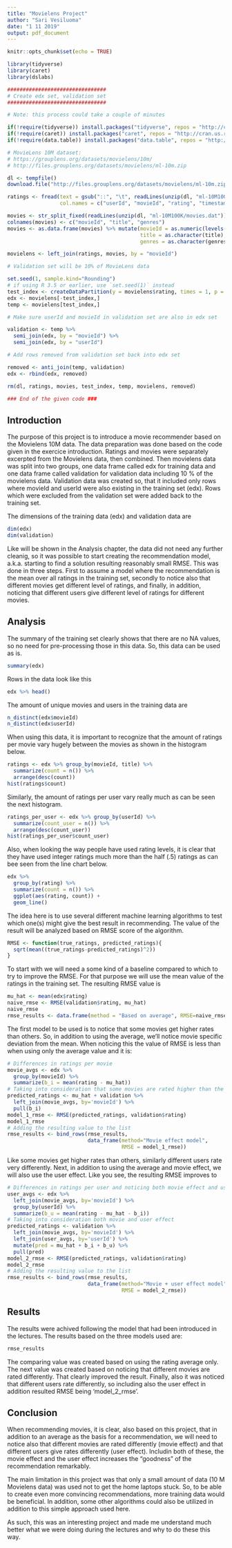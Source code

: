 ```yaml
---
title: "Movielens Project"
author: "Sari Vesiluoma"
date: "1 11 2019"
output: pdf_document
---
```


```r
knitr::opts_chunk$set(echo = TRUE)
```

```r
library(tidyverse)
library(caret)
library(dslabs)

################################
# Create edx set, validation set
################################

# Note: this process could take a couple of minutes

if(!require(tidyverse)) install.packages("tidyverse", repos = "http://cran.us.r-project.org")
if(!require(caret)) install.packages("caret", repos = "http://cran.us.r-project.org")
if(!require(data.table)) install.packages("data.table", repos = "http://cran.us.r-project.org")

# MovieLens 10M dataset:
# https://grouplens.org/datasets/movielens/10m/
# http://files.grouplens.org/datasets/movielens/ml-10m.zip

dl <- tempfile()
download.file("http://files.grouplens.org/datasets/movielens/ml-10m.zip", dl)

ratings <- fread(text = gsub("::", "\t", readLines(unzip(dl, "ml-10M100K/ratings.dat"))),
                 col.names = c("userId", "movieId", "rating", "timestamp"))

movies <- str_split_fixed(readLines(unzip(dl, "ml-10M100K/movies.dat")), "\\::", 3)
colnames(movies) <- c("movieId", "title", "genres")
movies <- as.data.frame(movies) %>% mutate(movieId = as.numeric(levels(movieId))[movieId],
                                           title = as.character(title),
                                           genres = as.character(genres))

movielens <- left_join(ratings, movies, by = "movieId")

# Validation set will be 10% of MovieLens data

set.seed(1, sample.kind="Rounding")
# if using R 3.5 or earlier, use `set.seed(1)` instead
test_index <- createDataPartition(y = movielens$rating, times = 1, p = 0.1, list = FALSE)
edx <- movielens[-test_index,]
temp <- movielens[test_index,]

# Make sure userId and movieId in validation set are also in edx set

validation <- temp %>% 
  semi_join(edx, by = "movieId") %>%
  semi_join(edx, by = "userId")

# Add rows removed from validation set back into edx set

removed <- anti_join(temp, validation)
edx <- rbind(edx, removed)

rm(dl, ratings, movies, test_index, temp, movielens, removed)

### End of the given code ###
```

## Introduction

The purpose of this project is to introduce a movie recommender based on the Movielens 10M data. The data preparation was done based on the code given in the exercice introduction. Ratings and movies were separately excerpted from the Movielens data, then combined. Then movielens data was split into two groups, one data frame called edx for training data and one data frame called validation for validation data including 10 % of the movielens data. Validation data was created so, that it included only rows where movieId and userId were also existing in the training set (edx). Rows which were excluded from the validation set were added back to the training set. 

The dimensions of the training data (edx) and validation data are

```r
dim(edx)
dim(validation)
```

Like will be shown in the Analysis chapter, the data did not need any further cleanig, so it was possible to start creating the recommendation model, a.k.a. starting to find a solution resulting reasonably small RMSE. This was done in three steps. First to assume a model where the recommendation is the mean over all ratings in the training set, secondly to notice also that different movies get different level of ratings, and finally, in addition, noticing that different users give different level of ratings for different movies. 


## Analysis

The summary of the training set clearly shows that there are no NA values, so no need for pre-processing those in this data. So, this data can be used as is. 

```r
summary(edx)
```

Rows in the data look like this

```r
edx %>% head()
```

The amount of unique movies and users in the training data are

```r
n_distinct(edx$movieId)
n_distinct(edx$userId)
```

When using this data, it is important to recognize that the amount of ratings per movie vary hugely between the movies as shown in the histogram below.

```r
ratings <- edx %>% group_by(movieId, title) %>%
  summarize(count = n()) %>%
  arrange(desc(count))
hist(ratings$count)
```

Similarly, the amount of ratings per user vary really much as can be seen the next histogram.

```r
ratings_per_user <- edx %>% group_by(userId) %>%
  summarize(count_user = n()) %>%
  arrange(desc(count_user))
hist(ratings_per_user$count_user)
```

Also, when looking the way people have used rating levels, it is clear that they have used integer ratings much more than the half (.5) ratings as can bee seen from the line chart below. 

```r
edx %>%
  group_by(rating) %>%
  summarize(count = n()) %>%
  ggplot(aes(rating, count)) +
  geom_line()
```

The idea here is to use several different machine learning algorithms to test which one(s) might give the best result in recommending. The value of the result will be analyzed based on RMSE score of the algorithm. 

```r
RMSE <- function(true_ratings, predicted_ratings){
  sqrt(mean((true_ratings-predicted_ratings)^2))
}
```

To start with we will need a some kind of a baseline compared to which to try to improve the RMSE. For that purpose we will use the mean value of the ratings in the training set. The resulting RMSE value is

```r
mu_hat <- mean(edx$rating)
naive_rmse <- RMSE(validation$rating, mu_hat)
naive_rmse
rmse_results <- data.frame(method = "Based on average", RMSE=naive_rmse)
```

The first model to be used is to notice that some movies get higher rates than others. So, in addition to using the average, we'll notice movie specific deviation from the mean. When noticing this the value of RMSE is less than when using only the average value and it is:

```r
# Differences in ratings per movie
movie_avgs <- edx %>%
  group_by(movieId) %>%
  summarize(b_i = mean(rating - mu_hat))
# Taking into consideration that some movies are rated higher than the others
predicted_ratings <- mu_hat + validation %>%
  left_join(movie_avgs, by='movieId') %>%
  pull(b_i)
model_1_rmse <- RMSE(predicted_ratings, validation$rating)
model_1_rmse
# Adding the resulting value to the list
rmse_results <- bind_rows(rmse_results, 
                          data_frame(method="Movie effect model", 
                                     RMSE = model_1_rmse))
```

Like some movies get higher rates than others, similarly different users rate very differently. Next, in addition to using the average and movie effect, we will also use the user effect. Like you see, the resulting RMSE improves to

```r

# Differences in ratings per user and noticing both movie effect and user effect
user_avgs <- edx %>%
  left_join(movie_avgs, by='movieId') %>%
  group_by(userId) %>%
  summarize(b_u = mean(rating - mu_hat - b_i))
# Taking into consideration both movie and user effect
predicted_ratings <- validation %>%
  left_join(movie_avgs, by='movieId') %>%
  left_join(user_avgs, by='userId') %>%
  mutate(pred = mu_hat + b_i + b_u) %>%
  pull(pred)
model_2_rmse <- RMSE(predicted_ratings, validation$rating)
model_2_rmse
# Adding the resulting value to the list
rmse_results <- bind_rows(rmse_results, 
                          data_frame(method="Movie + user effect model", 
                                     RMSE = model_2_rmse))
```

## Results

The results were achived following the model that had been introduced in the lectures. The results based on the three models used are:

```r
rmse_results
```

The comparing value was created based on using the rating average only. The next value was created based on noticing that different movies are rated differently. That clearly improved the result. Finally, also it was noticed that different users rate differently, so including also the user effect in addition resulted RMSE being 'model_2_rmse'.


## Conclusion

When recommending movies, it is clear, also based on this project, that in addition to an average as the basis for a recommendation, we will need to notice also that different movies are rated differently (movie effect) and that different users give rates differently (user effect). Includin both of these, the movie effect and the user effect increases the "goodness" of the recommendation remarkably. 

The main limitation in this project was that only a small amount of data (10 M Movielens data) was used not to get the home laptops stuck. So, to be able to create even more convincing recommendations, more training data would be beneficial. In addition, some other algorithms could also be utilized in addition to this simple approach used here. 

As such, this was an interesting project and made me understand much better what we were doing during the lectures and why to do these this way. 
